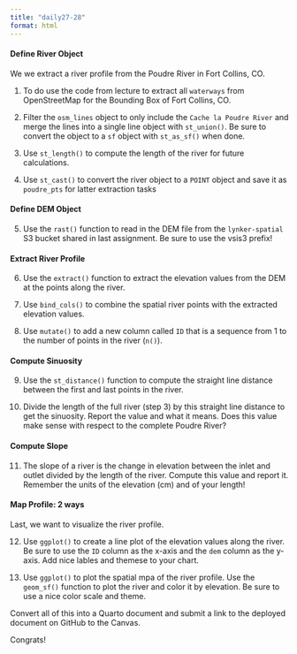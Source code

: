 ```yaml
---
title: "daily27-28"
format: html
---
```


#### Define River Object

We we extract a river profile from the Poudre River in Fort Collins, CO.

1.  To do use the code from lecture to extract all `waterways` from OpenStreetMap for the Bounding Box of Fort Collins, CO.

2.  Filter the `osm_lines` object to only include the `Cache la Poudre River` and merge the lines into a single line object with `st_union()`. Be sure to convert the object to a `sf` object with `st_as_sf()` when done.

3.  Use `st_length()` to compute the length of the river for future calculations.

4.  Use `st_cast()` to convert the river object to a `POINT` object and save it as `poudre_pts` for latter extraction tasks

#### Define DEM Object

5.  Use the `rast()` function to read in the DEM file from the `lynker-spatial` S3 bucket shared in last assignment. Be sure to use the vsis3 prefix!

#### Extract River Profile

6.  Use the `extract()` function to extract the elevation values from the DEM at the points along the river.

7.  Use `bind_cols()` to combine the spatial river points with the extracted elevation values.

8.  Use `mutate()` to add a new column called `ID` that is a sequence from 1 to the number of points in the river (`n()`).

#### Compute Sinuosity

9.  Use the `st_distance()` function to compute the straight line distance between the first and last points in the river.

10. Divide the length of the full river (step 3) by this straight line distance to get the sinuosity. Report the value and what it means. Does this value make sense with respect to the complete Poudre River?

#### Compute Slope

11. The slope of a river is the change in elevation between the inlet and outlet divided by the length of the river. Compute this value and report it. Remember the units of the elevation (cm) and of your length!

#### Map Profile: 2 ways

Last, we want to visualize the river profile.

12. Use `ggplot()` to create a line plot of the elevation values along the river. Be sure to use the `ID` column as the x-axis and the `dem` column as the y-axis. Add nice lables and themese to your chart.

13. Use `ggplot()` to plot the spatial mpa of the river profile. Use the `geom_sf()` function to plot the river and color it by elevation. Be sure to use a nice color scale and theme.

Convert all of this into a Quarto document and submit a link to the deployed document on GitHub to the Canvas.

Congrats!
